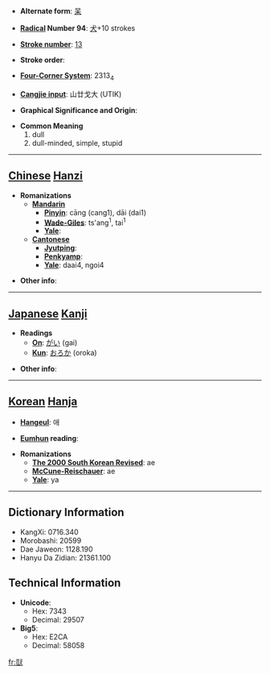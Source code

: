 * '''Alternate form''': [[呆]]

* '''[[Wiktionary:Chinese radical index| Radical]] Number 94''': [[Wiktionary:Chinese radical index 犬|犬]]+10 strokes

* '''[[Wiktionary:Chinese total strokes index|Stroke number]]''': [[Wiktionary:Chinese total strokes index 13|13]]

* '''Stroke order''': 

* '''[[Wiktionary:Chinese four corner index|Four-Corner System]]''': 2313<sub>4</sub>

* '''[[Wiktionary:Chinese Cangjie index|Cangjie input]]''': 山廿戈大 (UTIK)

* '''Graphical Significance and Origin''': 

* '''Common Meaning'''
*#dull
*# dull-minded, simple, stupid


----

== [[Chinese]] [[Hanzi]] ==

* '''Romanizations'''
** '''[[Mandarin]]'''
*** '''[[Pinyin]]''': cāng (cang1), dāi (dai1)
*** '''[[Wade-Giles]]''': ts'ang<sup>1</sup>, tai<sup>1</sup>
*** '''[[Yale]]''': 
** '''[[Cantonese]]'''
*** '''[[Jyutping]]''':
*** '''[[Penkyamp]]''': 
*** '''[[Yale]]''': daai4, ngoi4

* '''Other info''': 

----

== [[Japanese]] [[Kanji]] ==

* '''Readings'''
** '''[[On]]''': [[がい]] (gai)
** '''[[Kun]]''': [[おろか]] (oroka)

* '''Other info''':  

----

== [[Korean]] [[Hanja]] ==

* '''[[Hangeul]]''': 애

* '''[[Eumhun]] reading''': 

* '''Romanizations'''
** '''[[The 2000 South Korean Revised Romanization|The 2000 South Korean Revised]]''': ae
** '''[[McCune-Reischauer]]''': ae
** '''[[Yale]]''': ya

----

== Dictionary Information ==

* KangXi: 0716.340
* Morobashi: 20599
* Dae Jaweon: 1128.190
* Hanyu Da Zidian: 21361.100

== Technical Information ==

* '''Unicode''':
** Hex: 7343
** Decimal: 29507
* '''Big5''':
** Hex: E2CA
** Decimal: 58058

[[fr:獃]]